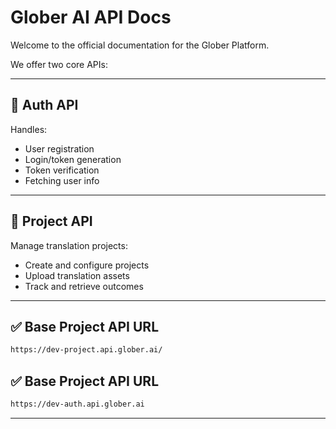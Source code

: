 # Glober AI API Docs

Welcome to the official documentation for the Glober Platform.

We offer two core APIs:

---

## 🔐 Auth API
Handles:
- User registration
- Login/token generation
- Token verification
- Fetching user info

---

## 🧠 Project API
Manage translation projects:
- Create and configure projects
- Upload translation assets
- Track and retrieve outcomes

---

## ✅ Base Project API URL 

```txt
https://dev-project.api.glober.ai/
```

## ✅ Base Project API URL 
```txt
https://dev-auth.api.glober.ai
```
---